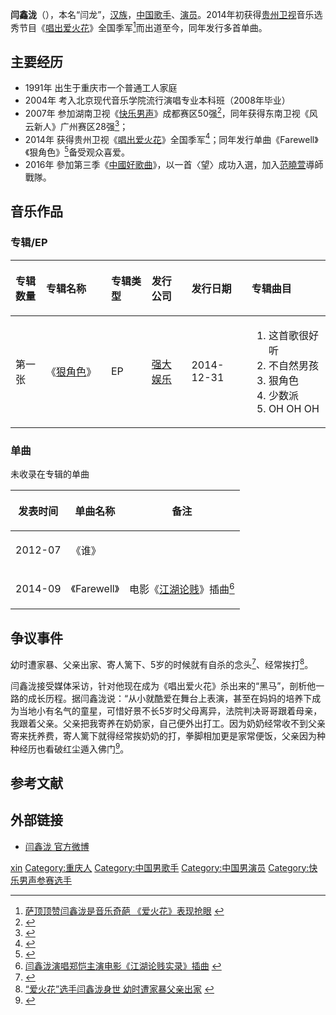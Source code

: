 {{Veil|time=2015-09-12T07:15:18+00:00}}
{{藝人
|姓名 = 闫鑫泷
|類型 = 男艺人
|圖片 = 
|圖片簡介 = 
|原名 =  
|英文名 = Shino Yim
|羅馬拼音 = 
|綽號 =  
|出生日期 = {{birth_date_and _age|1985|3|4}}
|出生地點 = {{CHN}}[[重庆市|重庆市]] 
|母校 = [[北京现代音乐学院|北京现代音乐学院]]
|国籍 ={{PRC}}
|音樂類型 = 國語流行  
|職業 = [[歌手|歌手]]、[[演员|演员]] 
|唱片公司 = [[强大娱乐|强大娱乐]]（2014年-）
|经纪公司 = [[强大娱乐|强大娱乐]]（2014年-）
|相關團體 = [[唱出爱火花|唱出爱火花]]
|網站 = [http://weibo.com/328511818 闫鑫泷 官方微博]
}}
'''闫鑫泷'''（{{bd|1985年|3月4日|catIdx=Y闫}}），本名“闫龙”，[[汉族|汉族]]，[[中国|中国]][[歌手|歌手]]、[[演员|演员]]。2014年初获得[[贵州卫视|贵州卫视]]音乐选秀节目《[[唱出爱火花|唱出爱火花]]》全国季军<ref>[http://news.xinhuanet.com/ent/2014-04/10/c_126375788.htm 萨顶顶赞闫鑫泷是音乐奇葩 《爱火花》表现抢眼] {{webarchive|url=https://web.archive.org/web/20141022084846/http://news.xinhuanet.com/ent/2014-04/10/c_126375788.htm |date=2014-10-22 }}</ref>而出道至今，同年发行多首单曲。
== 主要经历 ==
*1991年 出生于重庆市一个普通工人家庭 
*2004年 考入北京现代音乐学院流行演唱专业本科班（2008年毕业）
*2007年 参加湖南卫视《[[2007快乐男声|快乐男声]]》成都赛区50强<ref>{{Cite web |url=http://ent.sina.com.cn/y/2007-04-23/15391529958.html |title=2007快乐男声成都唱区50强名单出炉-闫龙 |access-date=2014-10-17 |archive-date=2014-02-02 |archive-url=https://web.archive.org/web/20140202180708/http://ent.sina.com.cn/y/2007-04-23/15391529958.html |dead-url=no }}</ref>，同年获得东南卫视《风云新人》广州赛区28强<ref>{{Cite web |url=http://ent.sina.com.cn/y/2007-08-10/12211671431.shtml |title=风云新人海选最后一站落幕 广州28名金唱片诞生-闫龙 |access-date=2014-10-17 |archive-date=2014-10-22 |archive-url=https://web.archive.org/web/20141022092638/http://ent.sina.com.cn/y/2007-08-10/12211671431.shtml |dead-url=no }}</ref>； 
*2014年 获得贵州卫视《[[唱出爱火花|唱出爱火花]]》全国季军<ref>{{Cite web |url=http://ent.163.com/14/0403/09/9OT6VVTU00032DGD.html |title=歌手闫鑫泷闯进《唱出爱火花》总决赛 |access-date=2014-10-17 |archive-url=https://web.archive.org/web/20141021145409/http://ent.163.com/14/0403/09/9OT6VVTU00032DGD.html |archive-date=2014-10-21 |dead-url=yes }}</ref>；同年发行单曲《Farewell》《狠角色》<ref>{{Cite web |url=http://ent.sina.com.cn/y/2014-10-16/09484224998.shtml |title=闫鑫泷《狠角色》受追捧 排行榜表现抢眼 |access-date=2014-10-17 |archive-date=2016-03-04 |archive-url=https://web.archive.org/web/20160304124400/http://ent.sina.com.cn/y/2014-10-16/09484224998.shtml |dead-url=no }}</ref>备受观众喜爱。
*2016年 參加第三季《[[中國好歌曲_(第三季)|中國好歌曲]]》，以一首〈望〉成功入選，加入[[范曉萱|范曉萱]]導師戰隊。

==音乐作品==
===专辑/EP===
{| class="wikitable"
!align="left" width="75px"|  专辑数量
!align="left" width="225px"| 专辑名称
!align="left" width="120px"| 专辑类型
!align="left" width="125px"| 发行公司
!align="left" width="150px"| 发行日期
!align="left" width="255px"| 专辑曲目
|-
! 第一张
! 《[[狠角色|狠角色]]》
| EP
| [[强大娱乐|强大娱乐]]
| 2014-12-31
| {{HideH|曲目}}
# 这首歌很好听
# 不自然男孩
# 狠角色
# 少数派
# OH OH OH
{{HideF}}
|}

===单曲===
未收录在专辑的单曲 
{| class="wikitable"
|-
! 发表时间 !! 单曲名称 !! 备注
|-
| 2012-07 || 《谁》 ||  
|-
| 2014-09 || 《Farewell》 || 电影《[[江湖论贱|江湖论贱]]》插曲<ref>[http://news.xinhuanet.com/ent/2014-04/24/c_126427948.htm 闫鑫泷演唱郑恺主演电影《江湖论贱实录》插曲] {{webarchive|url=https://web.archive.org/web/20141022084839/http://news.xinhuanet.com/ent/2014-04/24/c_126427948.htm |date=2014-10-22 }}</ref>
|}

==争议事件==
幼时遭家暴、父亲出家、寄人篱下、5岁的时候就有自杀的念头<ref>{{Cite web |url=http://www.hunantv.com/p/20140320/1114321119.html |title=闫鑫泷自曝年幼家暴经历：5岁时有自杀的念头 |access-date=2014-10-17 |archive-date=2015-09-24 |archive-url=https://web.archive.org/web/20150924044225/http://www.hunantv.com/p/20140320/1114321119.html |dead-url=no }}</ref>、经常挨打<ref>[http://news.xinhuanet.com/ent/2014-03/10/c_126242619.htm “爱火花”选手闫鑫泷身世 幼时遭家暴父亲出家] {{webarchive|url=https://web.archive.org/web/20141022084842/http://news.xinhuanet.com/ent/2014-03/10/c_126242619.htm |date=2014-10-22 }}</ref>。

闫鑫泷接受媒体采访，针对他现在成为《唱出爱火花》杀出来的“黑马”，剖析他一路的成长历程。据闫鑫泷说：“从小就酷爱在舞台上表演，甚至在妈妈的培养下成为当地小有名气的童星，可惜好景不长5岁时父母离异，法院判决哥哥跟着母亲，我跟着父亲。父亲把我寄养在奶奶家，自己便外出打工。因为奶奶经常收不到父亲寄来抚养费，寄人篱下就得经常挨奶奶的打，拳脚相加更是家常便饭，父亲因为种种经历也看破红尘遁入佛门<ref>{{Cite web |url=http://ent.sina.com.cn/y/2014-03-10/10314108859.shtml |title=《爱火花》闫鑫泷自曝曾遭家暴 父亲出家 |access-date=2014-10-17 |archive-date=2016-03-04 |archive-url=https://web.archive.org/web/20160304205047/http://ent.sina.com.cn/y/2014-03-10/10314108859.shtml |dead-url=no }}</ref>。

==参考文献==
{{reflist}}
==外部链接==
*[http://weibo.com/328511818 闫鑫泷 官方微博] {{Wayback|url=http://weibo.com/328511818 |date=20190713021149 }}

{{DEFAULTSORT:yan xinlong}}
[[Category:闫姓|xin]]
[[Category:重庆人|Category:重庆人]]
[[Category:中国男歌手|Category:中国男歌手]] 
[[Category:中国男演员|Category:中国男演员]] 
[[Category:快乐男声参赛选手|Category:快乐男声参赛选手]]